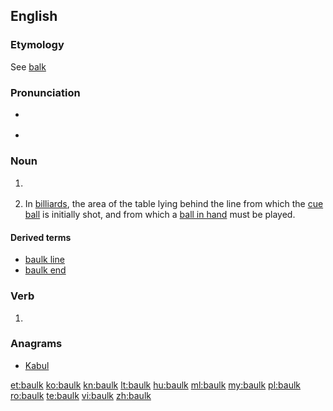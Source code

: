 ==English==

===Etymology===
See [[balk]]

===Pronunciation===
* {{a|UK}} {{IPA|[bɔːɫk]}}
*<!-- {{a|US}} {{IPA|/bɑk/}}-->
{{rfap|UK|UK}}

===Noun===
{{en-noun}}

# {{context|British|lang=en}} {{alternative spelling of|balk}}
# {{context|UK|lang=en}} In [[billiard]]s, the area of the table lying behind the line from which the [[cue ball]] is initially shot, and from which a [[ball in hand]] must be played.

====Derived terms====
* [[baulk line]]
* [[baulk end]]

===Verb===
{{en-verb}}

# {{context|British|lang=en}} {{alternative spelling of|balk}}

===Anagrams===
* [[Kabul#English|Kabul]]

[[et:baulk]]
[[ko:baulk]]
[[kn:baulk]]
[[lt:baulk]]
[[hu:baulk]]
[[ml:baulk]]
[[my:baulk]]
[[pl:baulk]]
[[ro:baulk]]
[[te:baulk]]
[[vi:baulk]]
[[zh:baulk]]
